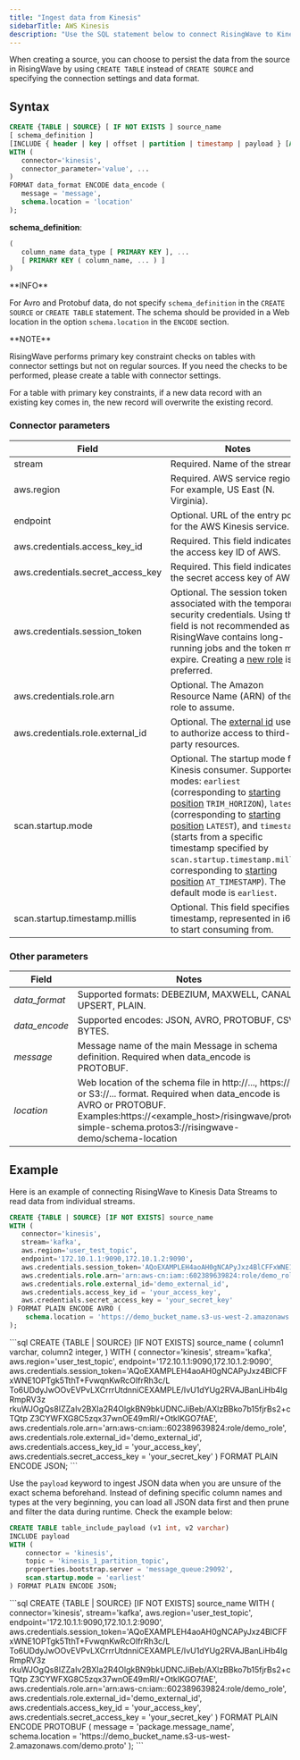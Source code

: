 ```yaml
---
title: "Ingest data from Kinesis"
sidebarTitle: AWS Kinesis
description: "Use the SQL statement below to connect RisingWave to Kinesis Data Streams."
---
```


When creating a source, you can choose to persist the data from the source in RisingWave by using `CREATE TABLE` instead of `CREATE SOURCE` and specifying the connection settings and data format.

## Syntax

```sql
CREATE {TABLE | SOURCE} [ IF NOT EXISTS ] source_name
[ schema_definition ]
[INCLUDE { header | key | offset | partition | timestamp | payload } [AS <column_name>]]
WITH (
   connector='kinesis',
   connector_parameter='value', ...
)
FORMAT data_format ENCODE data_encode (
   message = 'message',
   schema.location = 'location'
);
```

**schema\_definition**:

```sql
(
   column_name data_type [ PRIMARY KEY ], ...
   [ PRIMARY KEY ( column_name, ... ) ]
)
```

<Note>
**INFO**

For Avro and Protobuf data, do not specify `schema_definition` in the `CREATE SOURCE` or `CREATE TABLE` statement. The schema should be provided in a Web location in the option `schema.location` in the `ENCODE` section.

</Note>
<Info>
**NOTE**

RisingWave performs primary key constraint checks on tables with connector settings but not on regular sources. If you need the checks to be performed, please create a table with connector settings.

For a table with primary key constraints, if a new data record with an existing key comes in, the new record will overwrite the existing record.
</Info>

### Connector parameters

| Field                               | Notes                                                                                                                                                                                                                                                                                                                          |
| ----------------------------------- | ------------------------------------------------------------------------------------------------------------------------------------------------------------------------------------------------------------------------------------------------------------------------------------------------------------------------------ |
| stream                              | Required. Name of the stream.                                                                                                                                                                                                                                                                                                  |
| aws.region                          | Required. AWS service region. For example, US East (N. Virginia).                                                                                                                                                                                                                                                              |
| endpoint                            | Optional. URL of the entry point for the AWS Kinesis service.                                                                                                                                                                                                                                                                  |
| aws.credentials.access\_key\_id     | Required. This field indicates the access key ID of AWS.                                                                                                                                                                                                                                                                       |
| aws.credentials.secret\_access\_key | Required. This field indicates the secret access key of AWS.                                                                                                                                                                                                                                                                   |
| aws.credentials.session\_token      | Optional. The session token associated with the temporary security credentials. Using this field is not recommended as RisingWave contains long-running jobs and the token may expire. Creating a [new role](https://docs.aws.amazon.com/IAM/latest/UserGuide/id%5Froles%5Fcommon-scenarios%5Faws-accounts.html) is preferred. |
| aws.credentials.role.arn            | Optional. The Amazon Resource Name (ARN) of the role to assume.                                                                                                                                                                                                                                                                |
| aws.credentials.role.external\_id   | Optional. The [external id](https://aws.amazon.com/blogs/security/how-to-use-external-id-when-granting-access-to-your-aws-resources/) used to authorize access to third-party resources.                                                                                                                                       |
| scan.startup.mode                   | Optional. The startup mode for Kinesis consumer. Supported modes: `earliest` (corresponding to [starting position](https://docs.aws.amazon.com/kinesis/latest/APIReference/API_StartingPosition.html) `TRIM_HORIZON`), `latest` (corresponding to [starting position](https://docs.aws.amazon.com/kinesis/latest/APIReference/API_StartingPosition.html) `LATEST`), and `timestamp` (starts from a specific timestamp specified by `scan.startup.timestamp.millis`, corresponding to [starting position](https://docs.aws.amazon.com/kinesis/latest/APIReference/API_StartingPosition.html) `AT_TIMESTAMP`). The default mode is `earliest`.                                              |
| scan.startup.timestamp.millis       | Optional. This field specifies the timestamp, represented in i64, to start consuming from.                                                                                                                                                                                                                                     |

### Other parameters

| Field          | Notes                                                                                                                                                                                                                                     |
| -------------- | ----------------------------------------------------------------------------------------------------------------------------------------------------------------------------------------------------------------------------------------- |
| _data\_format_ | Supported formats: DEBEZIUM, MAXWELL, CANAL, UPSERT, PLAIN.                                                                                                                                                                               |
| _data\_encode_ | Supported encodes: JSON, AVRO, PROTOBUF, CSV, BYTES.                                                                                                                                                                                      |
| _message_      | Message name of the main Message in schema definition. Required when data\_encode is PROTOBUF.                                                                                                                                            |
| _location_     | Web location of the schema file in http://..., https://..., or S3://... format. Required when data\_encode is AVRO or PROTOBUF. Examples:https://\<example\_host>/risingwave/proto-simple-schema.protos3://risingwave-demo/schema-location |

## Example

Here is an example of connecting RisingWave to Kinesis Data Streams to read data from individual streams.
<Tabs>
   <Tab title="Avro">
```sql
CREATE {TABLE | SOURCE} [IF NOT EXISTS] source_name
WITH (
   connector='kinesis',
   stream='kafka',
   aws.region='user_test_topic',
   endpoint='172.10.1.1:9090,172.10.1.2:9090',
   aws.credentials.session_token='AQoEXAMPLEH4aoAH0gNCAPyJxz4BlCFFxWNE1OPTgk5TthT+FvwqnKwRcOIfrRh3c/L To6UDdyJwOOvEVPvLXCrrrUtdnniCEXAMPLE/IvU1dYUg2RVAJBanLiHb4IgRmpRV3z rkuWJOgQs8IZZaIv2BXIa2R4OlgkBN9bkUDNCJiBeb/AXlzBBko7b15fjrBs2+cTQtp Z3CYWFXG8C5zqx37wnOE49mRl/+OtkIKGO7fAE',
   aws.credentials.role.arn='arn:aws-cn:iam::602389639824:role/demo_role',
   aws.credentials.role.external_id='demo_external_id',
   aws.credentials.access_key_id = 'your_access_key',
   aws.credentials.secret_access_key = 'your_secret_key'
) FORMAT PLAIN ENCODE AVRO (
    schema.location = 'https://demo_bucket_name.s3-us-west-2.amazonaws.com/demo.avsc'
);
```
   </Tab>
   <Tab title="JSON">
```sql
CREATE {TABLE | SOURCE} [IF NOT EXISTS] source_name (
   column1 varchar,
   column2 integer,
)
WITH (
   connector='kinesis',
   stream='kafka',
   aws.region='user_test_topic',
   endpoint='172.10.1.1:9090,172.10.1.2:9090',
   aws.credentials.session_token='AQoEXAMPLEH4aoAH0gNCAPyJxz4BlCFFxWNE1OPTgk5TthT+FvwqnKwRcOIfrRh3c/L To6UDdyJwOOvEVPvLXCrrrUtdnniCEXAMPLE/IvU1dYUg2RVAJBanLiHb4IgRmpRV3z rkuWJOgQs8IZZaIv2BXIa2R4OlgkBN9bkUDNCJiBeb/AXlzBBko7b15fjrBs2+cTQtp Z3CYWFXG8C5zqx37wnOE49mRl/+OtkIKGO7fAE',
   aws.credentials.role.arn='arn:aws-cn:iam::602389639824:role/demo_role',
   aws.credentials.role.external_id='demo_external_id',
   aws.credentials.access_key_id = 'your_access_key',
   aws.credentials.secret_access_key = 'your_secret_key'
) FORMAT PLAIN ENCODE JSON;
```

Use the `payload` keyword to ingest JSON data when you are unsure of the exact schema beforehand. Instead of defining specific column names and types at the very beginning, you can load all JSON data first and then prune and filter the data during runtime. Check the example below:

```sql
CREATE TABLE table_include_payload (v1 int, v2 varchar)
INCLUDE payload
WITH (
    connector = 'kinesis',
    topic = 'kinesis_1_partition_topic',
    properties.bootstrap.server = 'message_queue:29092',
    scan.startup.mode = 'earliest'
) FORMAT PLAIN ENCODE JSON;
```

   </Tab>
      <Tab title="Protobuf">
```sql
CREATE {TABLE | SOURCE} [IF NOT EXISTS] source_name
WITH (
   connector='kinesis',
   stream='kafka',
   aws.region='user_test_topic',
   endpoint='172.10.1.1:9090,172.10.1.2:9090',
   aws.credentials.session_token='AQoEXAMPLEH4aoAH0gNCAPyJxz4BlCFFxWNE1OPTgk5TthT+FvwqnKwRcOIfrRh3c/L To6UDdyJwOOvEVPvLXCrrrUtdnniCEXAMPLE/IvU1dYUg2RVAJBanLiHb4IgRmpRV3z rkuWJOgQs8IZZaIv2BXIa2R4OlgkBN9bkUDNCJiBeb/AXlzBBko7b15fjrBs2+cTQtp Z3CYWFXG8C5zqx37wnOE49mRl/+OtkIKGO7fAE',
   aws.credentials.role.arn='arn:aws-cn:iam::602389639824:role/demo_role',
   aws.credentials.role.external_id='demo_external_id',
   aws.credentials.access_key_id = 'your_access_key',
   aws.credentials.secret_access_key = 'your_secret_key'
) FORMAT PLAIN ENCODE PROTOBUF (
    message = 'package.message_name',
    schema.location = 'https://demo_bucket_name.s3-us-west-2.amazonaws.com/demo.proto'
);
```

   </Tab>
</Tabs>

